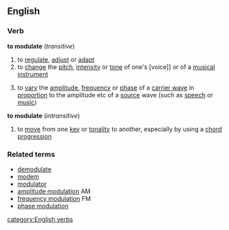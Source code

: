 ==English==
===Verb===
'''to modulate'''  (''transitive'')
# to [[regulate]], [[adjust]] or [[adapt]]
# to [[change]] the [[pitch]], [[intensity]] or [[tone]] of one's [voice]] or of a [[musical instrument]]
#{{electronics}} to [[vary]] the [[amplitude]], [[frequency]] or [[phase]] of a [[carrier wave]] in [[proportion]] to the amplitude etc of a [[source]] wave (such as [[speech]] or [[music]])
'''to modulate'''  (''intransitive'')
#{{music}} to [[move]] from one [[key]] or [[tonality]] to another, especially by using a [[chord]] [[progression]]
===Related terms===
*[[demodulate]]
*[[modem]]
*[[modulator]]
*[[amplitude modulation]] AM
*[[frequency modulation]] FM
*[[phase modulation]]
[[category:English verbs]]